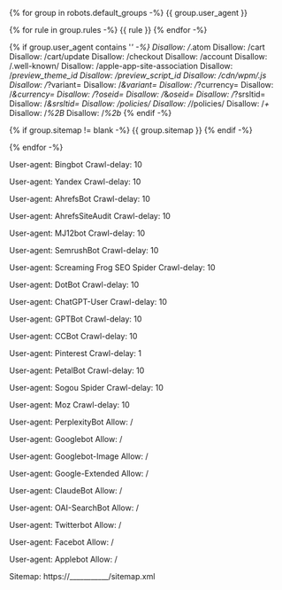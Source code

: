 {% for group in robots.default_groups -%}
{{ group.user_agent }}

{% for rule in group.rules -%}
{{ rule }}
{% endfor -%}

{% if group.user_agent contains '*' -%}
Disallow: /*.atom
Disallow: /cart
Disallow: /cart/update
Disallow: /checkout
Disallow: /account
Disallow: /.well-known/
Disallow: /apple-app-site-association
Disallow: /*preview_theme_id
Disallow: /*preview_script_id
Disallow: /cdn/wpm/*.js
Disallow: /*?variant=
Disallow: /*&variant=
Disallow: /*?currency=
Disallow: /*&currency=
Disallow: /*?*oseid=
Disallow: /*&*oseid=
Disallow: /*?srsltid=
Disallow: /*&srsltid=
Disallow: /policies/
Disallow: /*/policies/
Disallow: /*+*
Disallow: /*%2B*
Disallow: /*%2b*
{% endif -%}

{% if group.sitemap != blank -%}
{{ group.sitemap }}
{% endif -%}

{% endfor -%}

User-agent: Bingbot
Crawl-delay: 10

User-agent: Yandex
Crawl-delay: 10

User-agent: AhrefsBot
Crawl-delay: 10

User-agent: AhrefsSiteAudit
Crawl-delay: 10

User-agent: MJ12bot
Crawl-delay: 10

User-agent: SemrushBot
Crawl-delay: 10

User-agent: Screaming Frog SEO Spider
Crawl-delay: 10

User-agent: DotBot
Crawl-delay: 10

User-agent: ChatGPT-User
Crawl-delay: 10

User-agent: GPTBot
Crawl-delay: 10

User-agent: CCBot
Crawl-delay: 10

User-agent: Pinterest
Crawl-delay: 1

User-agent: PetalBot
Crawl-delay: 10

User-agent: Sogou Spider
Crawl-delay: 10

User-agent: Moz
Crawl-delay: 10

User-agent: PerplexityBot
Allow: /

User-agent: Googlebot
Allow: /

User-agent: Googlebot-Image
Allow: /

User-agent: Google-Extended
Allow: /

User-agent: ClaudeBot
Allow: /

User-agent: OAI-SearchBot
Allow: /

User-agent: Twitterbot
Allow: /

User-agent: Facebot
Allow: /

User-agent: Applebot
Allow: /

Sitemap: https://___________/sitemap.xml

